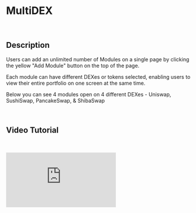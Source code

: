 

# MultiDEX

&nbsp;
<ImageWithModal src={multidex} alt="MultiDEX Showcase"/>

## Description

Users can add an unlimited number of Modules on a single page by clicking the yellow "Add Module" button on the top of the page. 

Each module can have different DEXes or tokens selected, enabling users to view their entire portfolio on one screen at the same time.

Below you can see 4 modules open on 4 different DEXes - Uniswap, SushiSwap, PancakeSwap, & ShibaSwap

&nbsp;
<ImageWithModal src={multidexss} alt="MultiDEX Screenshot"/>

## Video Tutorial
&nbsp;
<div style={{ position: 'relative', width: '100%', paddingBottom: '56.25%', display: 'flex', justifyContent: 'center' }}>
  <iframe style={{ position: 'absolute', top: 0, left: 0, width: '100%', height: '100%' }} src="https://odysee.com/$/embed/@MtopSwap:3/MultiDEX:0?r=HCtEHTzGKkFcenFE91GNqih9uLMB93Ug" title="Odysee video player" frameBorder="0" allow="accelerometer; autoplay; clipboard-write; encrypted-media; gyroscope; picture-in-picture; web-share" allowFullScreen></iframe>
</div>